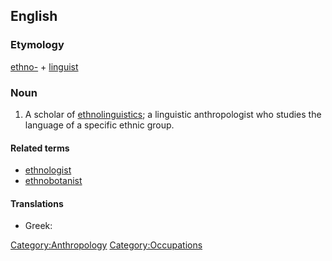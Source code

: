==English==

===Etymology===

[[ethno-]] + [[linguist]]

===Noun===
{{en-noun}}

# A scholar of [[ethnolinguistics]]; a linguistic anthropologist who studies the language of a specific ethnic group.

====Related terms====
* [[ethnologist]]
* [[ethnobotanist]]

====Translations====
{{trans-top}}
* Greek: {{t-|el|εθνογλωσσολόγος|m|f|sc=Grek}}
{{trans-mid}}
{{trans-bottom}}

[[Category:Anthropology]]
[[Category:Occupations]]